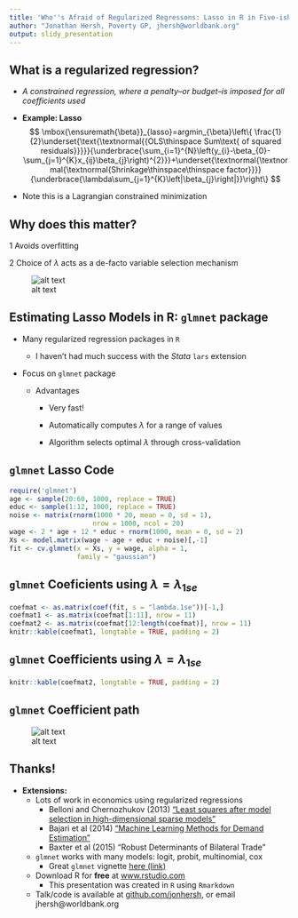 ```yaml
---
title: 'Who''s Afraid of Regularized Regressons: Lasso in R in Five-ish Minutes'
author: "Jonathan Hersh, Poverty GP, jhersh@worldbank.org"
output: slidy_presentation
---
```




## What is a regularized regression?

- *A constrained regression, where a penalty--or budget--is imposed for all coefficients used* 

- **Example: Lasso**
$$
\mbox{\ensuremath{\beta}}_{lasso}=argmin_{\beta}\left\{ \frac{1}{2}\underset{\text{\textnormal{{OLS\thinspace Sum\text{ of squared residuals}}}}}{\underbrace{\sum_{i=1}^{N}\left(y_{i}-\beta_{0}-\sum_{j=1}^{K}x_{ij}\beta_{j}\right)^{2}}}+\underset{\textnormal{\textnormal{\textnormal{Shrinkage\thinspace\thinspace factor}}}}{\underbrace{\lambda\sum_{j=1}^{K}\left|\beta_{j}\right|}}\right\} 
$$

- Note this is a Lagrangian constrained minimization


## Why does this matter? 
1 Avoids overfitting 
<!--  # - $R^2_{adj}$ will always increase if $|t|>1$, but poor out-of-sample performance --> 

2 Choice of $\lambda$ acts as a de-facto variable selection mechanism

![alt text](biasvariance2.png)


## Estimating Lasso Models in R: `glmnet` package
* Many regularized regression packages in `R`

    - I haven't had much success with the $Stata$ `lars` extension 
  
  
* Focus on `glmnet` package

  + Advantages
  
      - Very fast! 
  
      - Automatically computes $\lambda$ for a range of values
      
      - Algorithm selects optimal $\lambda$ through cross-validation



## `glmnet` Lasso Code

```r
require('glmnet')
age <- sample(20:60, 1000, replace = TRUE)
educ <- sample(1:12, 1000, replace = TRUE)
noise <- matrix(rnorm(1000 * 20, mean = 0, sd = 1), 
                     nrow = 1000, ncol = 20)
wage <- 2 * age + 12 * educ + rnorm(1000, mean = 0, sd = 2)
Xs <- model.matrix(wage ~ age + educ + noise)[,-1]
fit <- cv.glmnet(x = Xs, y = wage, alpha = 1, 
                 family = "gaussian")
```


## `glmnet` Coeficients using $\lambda = \lambda_{1se}$

```r
coefmat <- as.matrix(coef(fit, s = "lambda.1se"))[-1,]
coefmat1 <- as.matrix(coefmat[1:11], nrow = 11)
coefmat2 <- as.matrix(coefmat[12:length(coefmat)], nrow = 11)
knitr::kable(coefmat1, longtable = TRUE, padding = 2)
```

## `glmnet` Coefficients using $\lambda = \lambda_{1se}$

```r
knitr::kable(coefmat2, longtable = TRUE, padding = 2)
```

## `glmnet` Coefficient path

![alt text](LassoRegPath2.png)

## Thanks!

* __Extensions:__
  + Lots of work in economics using regularized regressions
      - Belloni and Chernozhukov (2013) ["Least squares after model selection in high-dimensional sparse models"](http://arxiv.org/abs/1001.0188)
      - Bajari et al (2014) ["Machine Learning Methods for Demand Estimation"](https://www.utexas.edu/cola/_files/sr8456/PapersAndProceedings2014-12-12.pdf)
      - Baxter et al (2015) "Robust Determinants of Bilateral Trade"
  + `glmnet` works with many models: logit, probit, multinomial, cox 
      - Great `glmnet` vignette [here (link)](http://web.stanford.edu/~hastie/glmnet/glmnet_alpha.html)
  + Download R for **free** at [www.rstudio.com](http://www.rstudio.com/)
      - This presentation was created in `R` using `Rmarkdown` 
  + Talk/code is available at [github.com/jonhersh](https://github.com/jonhersh), or email jhersh@worldbank.org

